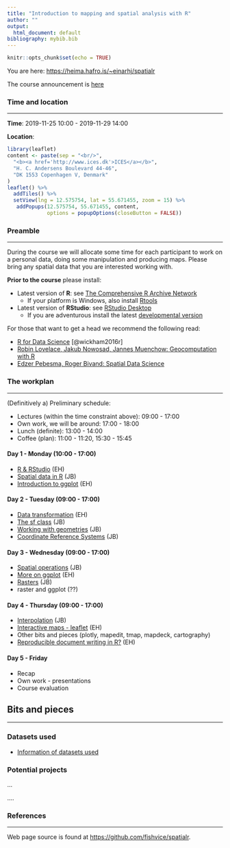 ```yaml
---
title: "Introduction to mapping and spatial analysis with R"
author: ""
output:
  html_document: default
bibliography: mybib.bib
---
```


```r
knitr::opts_chunk$set(echo = TRUE)
```

You are here: [https://heima.hafro.is/~einarhj/spatialr](https://heima.hafro.is/~einarhj/spatialr)

The course announcement is [here](http://www.ices.dk/news-and-events/Training/Pages/R.aspx)

### Time and location
___

__Time__: 2019-11-25 10:00 - 2019-11-29 14:00


__Location__:
```r
library(leaflet)
content <- paste(sep = "<br/>",
  "<b><a href='http://www.ices.dk'>ICES</a></b>",
  "H. C. Andersens Boulevard 44-46",
  "DK 1553 Copenhagen V, Denmark"
)
leaflet() %>% 
  addTiles() %>% 
  setView(lng = 12.575754, lat = 55.671455, zoom = 15) %>%
   addPopups(12.575754, 55.671455, content,
             options = popupOptions(closeButton = FALSE))
```

### Preamble
___

During the course we will allocate some time for each participant to work on a personal data, doing some manipulation and producing maps.  Please bring any spatial data that you are interested working with. 

**Prior to the course** please install:

* Latest version of __R__: see [The Comprehensive R Archive Network](https://cran.r-project.org/)
    * If your platform is Windows, also install [Rtools](https://cran.r-project.org/bin/windows/Rtools)

* Latest version of __RStudio__: see [RStudio Desktop](https://www.rstudio.com/products/rstudio/download/)
    * If you are adventurous install the latest [developmental version](https://www.rstudio.com/products/rstudio/download/preview)

For those that want to get a head we recommend the following read:

  * [R for Data Science](http://r4ds.had.co.nz) [@wickham2016r]
  * [Robin Lovelace, Jakub Nowosad, Jannes Muenchow: Geocomputation with R](https://geocompr.robinlovelace.net)
  * [Edzer Pebesma, Roger Bivand: Spatial Data Science](https://keen-swartz-3146c4.netlify.com)

### The workplan
___

(Definitively a) Preliminary schedule:

* Lectures (within the time constraint above): 09:00 - 17:00
* Own work, we will be around: 17:00 - 18:00
* Lunch (definite): 13:00 - 14:00
* Coffee (plan): 11:00 - 11:20, 15:30 - 15:45

#### Day 1 - Monday (10:00 - 17:00)

* [R & RStudio](pre_intro.html) (EH)
* [Spatial data in R](pre_spatial_data.html) (JB)
* [Introduction to ggplot](pre_ggplot1.html) (EH)

#### Day 2 - Tuesday (09:00 - 17:00)

* [Data transformation](pre_transformation.html) (EH)
* [The sf class](pre_sf.html) (JB)
* [Working with geometries](pre_geometric.html) (JB)
* [Coordinate Reference Systems](pre_crs.html) (JB)

#### Day 3 - Wednesday (09:00 - 17:00)

* [Spatial operations](spatial_ops.html) (JB)
* [More on ggplot](ggplot2.html) (EH)
* [Rasters](rasters.html) (JB)
* raster and ggplot (??)

#### Day 4 - Thursday (09:00 - 17:00)

* [Interpolation](interpolation.html) (JB)
* [Interactive maps - leaflet](interactive.html) (EH)
* Other bits and pieces (plotly, mapedit, tmap, mapdeck, cartography)
* [Reproducible document writing in R?](markdown.html) (EH) 

#### Day 5 - Friday

* Recap
* Own work - presentations
* Course evaluation






## Bits and pieces
___

### Datasets used

* [Information of datasets used](datasets_overview.html)

### Potential projects

...


....

### References
___

Web page source is found at [https://github.com/fishvice/spatialr](https://github.com/fishvice/spatialr).
